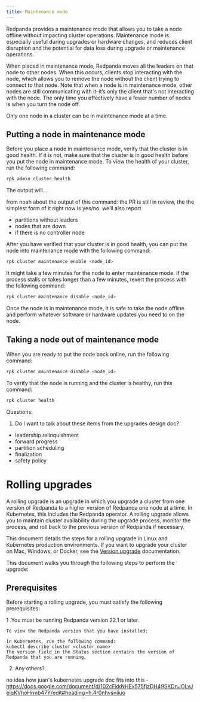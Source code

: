 ```yaml
---
title: Maintenance mode
---
```


Redpanda provides a maintenance mode that allows you to take a node offline without impacting cluster operations. Maintenance mode is especially useful during upgrades or hardware changes, and reduces client disruption and the potential for data loss during upgrade or maintenance operations. 

When placed in maintenance mode, Redpanda moves all the leaders on that node to other nodes. When this occurs, clients stop interacting with the node, which allows you to remove the node without the client trying to connect to that node. Note that when a node is in maintenance mode, other nodes are still communicating with it–it’s only the client that's not interacting with the node. The only time you effectively have a fewer number of nodes is when you turn the node off.

Only one node in a cluster can be in maintenance mode at a time. 

## Putting a node in maintenance mode

Before you place a node in maintenance mode, verify that the cluster is in good health. If it is not, make sure that the cluster is in good health before you put the node in maintenance mode. 
To view the health of your cluster, run the following command: 

```bash
rpk admin cluster health
```

The output will...

from noah about the output of this command: 
the PR is still in review, the the simplest form of it right now is yes/no. we’ll also report
- partitions without leaders
- nodes that are down
- if there is no controller node

After you have verified that your cluster is in good health, you can put the node into maintenance mode with the following command:

```bash
rpk cluster maintenance enable <node_id>
```

It might take a few minutes for the node to enter maintenance mode. 
If the process stalls or takes longer than a few minutes, revert the process with the following command: 

```bash
rpk cluster maintenance disable <node_id>
```

Once the node is in maintenance mode, it is safe to take the node offline and perform whatever software or hardware updates you need to on the node. 

## Taking a node out of maintenance mode

When you are ready to put the node back online, run the following command: 

```bash
rpk cluster maintenance disable <node_id> 
```

To verify that the node is running and the cluster is healthy, run this command: 

```bash
rpk cluster health
```

Questions: 
1. Do I want to talk about these items from the upgrades design doc? 
- leadership relinquishment
- forward progress
- partition scheduling
- finalization
- safety policy

# Rolling upgrades

A rolling upgrade is an upgrade in which you upgrade a cluster from one version of Redpanda to a higher version of Redpanda one node at a time. In Kubernetes, this includes the Redpanda operator. A rolling upgrade allows you to maintain cluster availability during the upgrade process, monitor the process, and roll back to the previous version of Redpanda if necessary. 

This document details the steps for a rolling upgrade in Linux and Kubernetes production environments. If you want to upgrade your cluster on Mac, Windows, or Docker, see the [Version upgrade](\docs\cluster-administration\version-upgrade) documentation.

This document walks you through the following steps to perform the upgrade: 

## Prerequisites 

Before starting a rolling upgrade, you must satisfy the following prerequisites:

1 .You must be running  Redpanda version 22.1 or later. 

    To view the Redpanda version that you have installed: 

	In Kubernetes, run the following command: 
	kubectl describe cluster <cluster_name>
	The version field in the Status section contains the version of Redpanda that you are running. 


2. Any others?

no idea how juan's kubernetes upgrade doc fits into this - 
https://docs.google.com/document/d/102cFkkNHEx575fjzDH49SKDnJOLvJeiqKVhoHrmb47Y/edit#heading=h.4r0nhvsniiuo
